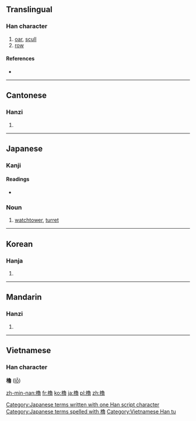 {{also|橹|櫓}}
==Translingual==

===Han character===
{{Han char|rn=75|rad=木|as=15|sn=19|four=4796<sub>3</sub>|canj=木弓田日 (DNWA)}}

# [[oar]], [[scull]]
# [[row]]

====References====
* {{Han ref|kx=0560.050|dkj=15798|dj=0949.120|hdz=21315.020|uh=6AD3|ud=27347|bh=C372|bd=50034}}

----

==Cantonese==

===Hanzi===
{{yue-hanzi|jyut=|y=lou5|sim=橹}}

# {{defn|lang=yue|sort=木15}}

----

==Japanese==

{{wikipedia|Yagura}}

===Kanji===
{{ja-kanji|grade=|rs=木15}}

====Readings====
* {{ja-readings|on=[[ろ]] (ro)|kun=[[おおだて]] (oodate), [[やぐら]] (yagura)}}

===Noun===
{{ja-noun|k|hira=やぐら|rom=yagura}} 

# [[watchtower]], [[turret]]

[[Category:Japanese terms written with one Han script character]]
[[Category:Japanese terms spelled with 櫓]]
----

==Korean==

===Hanja===
{{ko-hanja|hangeul=로>노|eumhun=|rv=ro>no|mr=ro>no|y=lo>no}}

# {{defn|lang=ko|sort=木15}}

----

==Mandarin==

===Hanzi===
{{cmn-hanzi|sim=橹|pin=[[lǔ]] ([[lu3]])|wg=lu<sup>3</sup>}}
#{{defn|lang=cmn|sort=木15}}

----

==Vietnamese==
===Han character===
'''櫓''' ([[lỗ]])

[[Category:Vietnamese Han tu]]

[[zh-min-nan:櫓]]
[[fr:櫓]]
[[ko:櫓]]
[[ja:櫓]]
[[pl:櫓]]
[[zh:櫓]]
